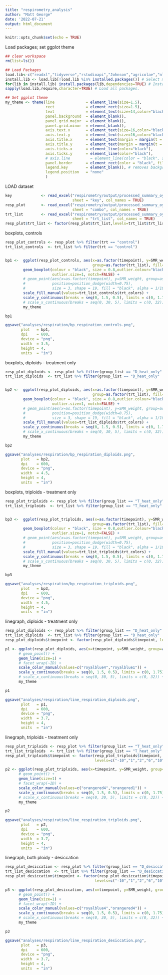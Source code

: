 ```yaml
---
title: "respirometry_analysis"
author: "Matt George"
date: '2022-07-21'
output: html_document
---
```


```r
knitr::opts_chunk$set(echo = TRUE)
```

Load packages; set ggplot theme
```r
## clear workspace
rm(list=ls())

## Load Packages
load.lib<-c("readxl","tidyverse","rstudioapi","Johnson","agricolae","nlme","multcomp","rstatix") # List of required packages
install.lib <- load.lib[!load.lib %in% installed.packages()] # Select missing packages
for(lib in install.lib) install.packages(lib,dependencies=TRUE) # Install missing packages + dependencies
sapply(load.lib,require,character=TRUE) # Load all packages.

## Set ggplot theme
my_theme <- theme(line              = element_line(size=1.5),
                  rect              = element_rect(size=1.5),
                  text              = element_text(size=14,color="black"),
                  panel.background  = element_blank(),
                  panel.grid.major  = element_blank(), 
                  panel.grid.minor  = element_blank(),
                  axis.text.x       = element_text(size=16,color="black"), #,angle=90),
                  axis.text.y       = element_text(size=16,color="black"),
                  axis.title.x      = element_text(margin = margin(t = 10, r = 0, b = 0, l = 0)),
                  axis.title.y      = element_text(margin = margin(t = 0, r = 10, b = 0, l = 0)),
                  axis.ticks.x      = element_line(color="black"),
                  axis.ticks.y      = element_line(color="black"),
                  # axis.line         = element_line(color = "black", size = 0.1),
                  panel.border      = element_rect(color = "black", fill=NA, size=1.5),
                  legend.key        = element_blank(), # removes background of legend bullets
                  legend.position   = "none"
                  ) 
```
LOAD dataset
```r

key             <- read_excel("respirometry/output/processed_summary_oyster.xlsx", 
                              sheet = "key", col_names = TRUE)
resp_plot       <- read_excel("respirometry/output/processed_summary_oyster.xlsx", 
                              sheet = "combo", col_names = TRUE)
trt_list        <- read_excel("respirometry/output/processed_summary_oyster.xlsx", 
                              sheet = "trt_list", col_names = TRUE)
resp_plot$trt_list <- factor(resp_plot$trt_list,levels=trt_list$trt_list,ordered=TRUE)
```

boxplots, controls
```r
resp_plot_controls <- resp_plot %>% filter(trt == "control")
trt_list_controls  <- trt_list %>% filter(trt == "control")


bp1 <-  ggplot(resp_plot_controls, aes(x=as.factor(timepoint), y=SMR_weight, 
                                       group=as.factor(trt_list), fill=trt_list)) +
        geom_boxplot(colour = "black", size = 0.8,outlier.colour="black", outlier.shape = 16,
                     outlier.size=1, notch=FALSE) +
        # geom_point(aes(x=as.factor(timepoint), y=SMR_weight, group=as.factor(trt_list)),
        #            position=position_dodge(width=0.75),
        #            size = 3, shape = 19, fill = "black", alpha = 1/10) +
        scale_fill_manual(values=trt_list_controls$trt_colors) +
        scale_y_continuous(breaks = seq(0, 1.5, 0.5), limits = c(0, 1.75)) +
        # scale_x_continuous(breaks = seq(0, 30, 5), limits = c(0, 32)) + 
        my_theme

bp1

ggsave("analyses/respiration/bp_respiration_controls.png",
       plot   = bp1,
       dpi    = 600,
       device = "png",
       width  = 3.5,
       height = 4,
       units  = "in")

```

boxplots, diploids - treatment only
```r
resp_plot_diploids <- resp_plot %>% filter(group_list == "D_heat_only" | group_list == "D_desiccation")
trt_list_diploids  <- trt_list %>% filter(group_list == "D_heat_only" | group_list == "D_desiccation")


bp2 <-  ggplot(resp_plot_diploids, aes(x=as.factor(timepoint), y=SMR_weight, 
                                       group=as.factor(trt_list), fill=trt_list)) +
        geom_boxplot(colour = "black", size = 0.8,outlier.colour="black", outlier.shape = 16,
                     outlier.size=1, notch=FALSE) +
        # geom_point(aes(x=as.factor(timepoint), y=SMR_weight, group=as.factor(trt_list)),
        #            position=position_dodge(width=0.75),
        #            size = 3, shape = 19, fill = "black", alpha = 1/10) +
        scale_fill_manual(values=trt_list_diploids$trt_colors) +
        scale_y_continuous(breaks = seq(0, 1.5, 0.5), limits = c(0, 1.75)) +
        # scale_x_continuous(breaks = seq(0, 30, 5), limits = c(0, 32)) + 
        my_theme

bp2

ggsave("analyses/respiration/bp_respiration_diploids.png",
       plot   = bp2,
       dpi    = 600,
       device = "png",
       width  = 4.5,
       height = 4,
       units  = "in")

```

boxplots, triploids - treatment only
```r
resp_plot_triploids <- resp_plot %>% filter(group_list == "T_heat_only" | group_list == "T_desiccation")
trt_list_triploids  <- trt_list %>% filter(group_list == "T_heat_only" | group_list == "T_desiccation")


bp3 <-  ggplot(resp_plot_triploids, aes(x=as.factor(timepoint), y=SMR_weight, 
                                       group=as.factor(trt_list), fill=trt_list)) +
        geom_boxplot(colour = "black", size = 0.8,outlier.colour="black", outlier.shape = 16,
                     outlier.size=1, notch=FALSE) +
        # geom_point(aes(x=as.factor(timepoint), y=SMR_weight, group=as.factor(trt_list)),
        #            position=position_dodge(width=0.75),
        #            size = 3, shape = 19, fill = "black", alpha = 1/10) +
        scale_fill_manual(values=trt_list_triploids$trt_colors) +
        scale_y_continuous(breaks = seq(0, 1.5, 0.5), limits = c(0, 1.75)) +
        # scale_x_continuous(breaks = seq(0, 30, 5), limits = c(0, 32)) + 
        my_theme

bp3

ggsave("analyses/respiration/bp_respiration_triploids.png",
       plot   = bp3,
       dpi    = 600,
       device = "png",
       width  = 4.5,
       height = 4,
       units  = "in")

```
linegraph, diploids - treatment only
```r
resp_plot_diploids <- resp_plot %>% filter(group_list == "D_heat_only" | group_list == "D_desiccation")
trt_list_diploids  <- trt_list %>% filter(group_list == "D_heat_only" | group_list == "D_desiccation")
resp_plot_diploids$timepoint <- factor(resp_plot_diploids$timepoint, levels=c("-10","1","2","6","10"),ordered=TRUE)

p1 <- ggplot(resp_plot_diploids, aes(x=timepoint, y=SMR_weight, group=as.factor(ID), color=group_list)) +
      # geom_point() +
      geom_line(size=1) +
      # facet_wrap(~ID) +
      scale_color_manual(values=c("royalblue4","royalblue1")) +
      scale_y_continuous(breaks = seq(0, 1.5, 0.5), limits = c(0, 1.75)) +
      # scale_x_continuous(breaks = seq(0, 30, 5), limits = c(0, 32)) +
      my_theme

p1

ggsave("analyses/respiration/line_respiration_diploids.png",
       plot   = p1,
       dpi    = 600,
       device = "png",
       width  = 3.7,
       height = 4,
       units  = "in")

```
linegraph, triploids - treatment only
```r
resp_plot_triploids <- resp_plot %>% filter(group_list == "T_heat_only" | group_list == "T_desiccation")
trt_list_triploids  <- trt_list %>% filter(group_list == "T_heat_only" | group_list == "T_desiccation")
resp_plot_triploids$timepoint <- factor(resp_plot_triploids$timepoint, 
                                        levels=c("-10","1","2","6","10"),ordered=TRUE)

p2 <- ggplot(resp_plot_triploids, aes(x=timepoint, y=SMR_weight, group=as.factor(ID), color=group_list)) +
      # geom_point() +
      geom_line(size=1) +
      # facet_wrap(~ID) +
      scale_color_manual(values=c("orangered4","orangered1")) +
      scale_y_continuous(breaks = seq(0, 1.5, 0.5), limits = c(0, 1.75)) +
      # scale_x_continuous(breaks = seq(0, 30, 5), limits = c(0, 32)) +
      my_theme

p2

ggsave("analyses/respiration/line_respiration_triploids.png",
       plot   = p2,
       dpi    = 600,
       device = "png",
       width  = 3.7,
       height = 4,
       units  = "in")

```

linegraph, both ploidy - desiccation
```r
resp_plot_desiccation <- resp_plot %>% filter(group_list == "D_desiccation" | group_list == "T_desiccation")
trt_list_desiccation  <- trt_list %>% filter(group_list == "D_desiccation" | group_list == "T_desiccation")
resp_plot_desiccation$timepoint <- factor(resp_plot_desiccation$timepoint, 
                                        levels=c("-10","1","2","6","10"),ordered=TRUE)

p3 <- ggplot(resp_plot_desiccation, aes(x=timepoint, y=SMR_weight, group=as.factor(ID), color=group_list)) +
      # geom_point() +
      geom_line(size=1) +
      # facet_wrap(~ID) +
      scale_color_manual(values=c("royalblue4","orangered4")) +
      scale_y_continuous(breaks = seq(0, 1.5, 0.5), limits = c(0, 1.75)) +
      # scale_x_continuous(breaks = seq(0, 30, 5), limits = c(0, 32)) +
      my_theme

p3

ggsave("analyses/respiration/line_respiration_desiccation.png",
       plot   = p3,
       dpi    = 600,
       device = "png",
       width  = 3.7,
       height = 4,
       units  = "in")

```